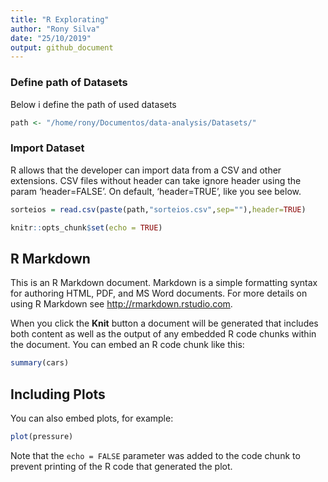 ```yaml
---
title: "R Explorating"
author: "Rony Silva"
date: "25/10/2019"
output: github_document
---
```


### Define path of Datasets
Below i define the path of used datasets
```r
path <- "/home/rony/Documentos/data-analysis/Datasets/"
```

### Import Dataset
R allows that the developer can import data from a CSV and other extensions. CSV files without header can take ignore header using the param 'header=FALSE'. On default, 'header=TRUE', like you see below.

```r
sorteios = read.csv(paste(path,"sorteios.csv",sep=""),header=TRUE)
```


```r
knitr::opts_chunk$set(echo = TRUE)
```

## R Markdown

This is an R Markdown document. Markdown is a simple formatting syntax for authoring HTML, PDF, and MS Word documents. For more details on using R Markdown see <http://rmarkdown.rstudio.com>.

When you click the **Knit** button a document will be generated that includes both content as well as the output of any embedded R code chunks within the document. You can embed an R code chunk like this:

```r
summary(cars)
```

## Including Plots

You can also embed plots, for example:

```r
plot(pressure)
```

Note that the `echo = FALSE` parameter was added to the code chunk to prevent printing of the R code that generated the plot.
